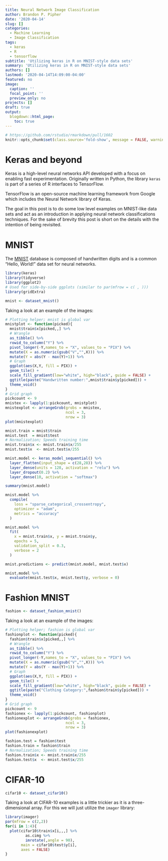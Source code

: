 ```yaml
---
title: Neural Network Image Classification
author: Brandon P. Pipher
date: '2020-04-14'
slug: []
categories:
  - Machine Learning
  - Image Classification
tags:
  - keras
  - R
  - tensorflow
subtitle: 'Utilizing keras in R on MNIST-style data sets'
summary: 'Utilizing keras in R on MNIST-style data sets'
authors: []
lastmod: '2020-04-14T14:09:00-04:00'
featured: no
image:
  caption: ''
  focal_point: ''
  preview_only: no
projects: []
draft: true
output:
  blogdown::html_page:
    toc: true
---
```


```r
# https://github.com/rstudio/rmarkdown/pull/1602
knitr::opts_chunk$set(class.source='fold-show', message = FALSE, warning = FALSE, echo = TRUE)
```

# Keras and beyond
Keras is a high-level neural networks API developed with a focus on enabling fast experimentation.  Originally written in Python, the library `keras` is part of a series of R interfaces to TensorFlow.  

TensorFlow is an open-source machine learning framework from Google which includes the Neural Network library of Keras.

The goal in this post is to do some low level examples on MNIST-like data sets and act as an introduction in applying neural network classifications techniques.  For the sake of brevity this post is short on the details with the intention of being revisited.

# MNIST
The [MNIST](https://en.wikipedia.org/wiki/MNIST_database) database is composed of handwritten digits and is a common "Hello, World!" data set for neural networks.


```r
library(keras)
library(tidyverse)
library(ggplot2)
# Used for side-by-side ggplots (similar to par(mfrow = c( , )))
library(gridExtra)
```

```r
mnist <- dataset_mnist()
```

Taking a look at an example of the images:

```r
# Plotting helper; mnist is global var
mnistplot <- function(picked){
  mnist$train$x[picked,,] %>% 
  # Wrangle
  as_tibble() %>% 
  rowid_to_column("Y") %>% 
  pivot_longer(-Y,names_to = "X", values_to = "PIX") %>% 
  mutate(X = as.numeric(gsub("V","",X))) %>%
  mutate(Y = abs(Y - max(Y)+1)) %>%
  # Graph
  ggplot(aes(X,Y, fill = PIX)) + 
  geom_tile() + 
  scale_fill_gradient(low="white", high="black", guide = FALSE) +
  ggtitle(paste("Handwritten number:",mnist$train$y[picked])) +
  theme_void()
}
# Grid graph
pickcount <- 9
mnistex <- lapply(1:pickcount, mnistplot)
mnistexplot <- arrangeGrob(grobs = mnistex,
                           ncol = 3,
                           nrow = 3)
plot(mnistexplot)
```

```r
mnist.train = mnist$train
mnist.test  = mnist$test
# Normalization; Speeds training time
mnist.train$x <- mnist.train$x/255
mnist.test$x  <- mnist.test$x/255
```

```r
mnist.model <- keras_model_sequential() %>%
  layer_flatten(input_shape = c(28,28)) %>%
  layer_dense(units = 128, activation = "relu") %>%
  layer_dropout(0.2) %>%
  layer_dense(10, activation = "softmax")
```

```r
summary(mnist.model)
```
```r
mnist.model %>% 
  compile(
    loss = "sparse_categorical_crossentropy",
    optimizer = "adam",
    metrics = "accuracy"
  )
```

```r
mnist.model %>%
  fit(
    x = mnist.train$x, y = mnist.train$y,
    epochs = 5,
    validation_split = 0.3,
    verbose = 2
  )
```
```r
mnist.predictions <- predict(mnist.model, mnist.test$x)
```

```r
mnist.model %>% 
  evaluate(mnist.test$x, mnist.test$y, verbose = 0)
```

# Fashion MNIST

```r
fashion <- dataset_fashion_mnist()
```

Taking a look at an example of the images:

```r
# Plotting helper; fashion is global var
fashionplot <- function(picked){
  fashion$train$x[picked,,] %>% 
  # Wrangle
  as_tibble() %>% 
  rowid_to_column("Y") %>% 
  pivot_longer(-Y,names_to = "X", values_to = "PIX") %>% 
  mutate(X = as.numeric(gsub("V","",X))) %>%
  mutate(Y = abs(Y - max(Y)+1)) %>%
  # Graph
  ggplot(aes(X,Y, fill = PIX)) + 
  geom_tile() + 
  scale_fill_gradient(low="white", high="black", guide = FALSE) +
  ggtitle(paste("Clothing Category:",fashion$train$y[picked])) +
  theme_void()
}
# Grid graph
pickcount <- 9
fashionex <- lapply(1:pickcount, fashionplot)
fashionexplot <- arrangeGrob(grobs = fashionex,
                           ncol = 3,
                           nrow = 3)
plot(fashionexplot)
```

```r
fashion.test = fashion$test
fashion.train = fashion$train
# Normalization; Speeds training time
fashion.train$x <- mnist.train$x/255
fashion.test$x  <- mnist.test$x/255
```

# CIFAR-10

```r
cifar10 <- dataset_cifar10()
```

Taking a look at CIFAR-10 examples is a little trickier as it is a three-dimensional array.  For this we will just utilize the `imager` library:

```r
library(imager)
par(mfrow = c(2,2))
for(i in 1:4){
  plot(cifar10$train$x[i,,,] %>%
         as.cimg %>%
         imrotate(,angle = 90),
       main = cifar10$test$y[i],
       axes = FALSE)
}
```


